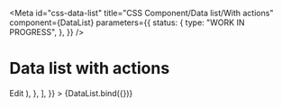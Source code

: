 <!-- @license CC0-1.0 -->


<!-- import { LinkButton } from "../../../link-button/css/story-template.jsx"; -->

<Meta
  id="css-data-list"
  title="CSS Component/Data list/With actions"
  component={DataList}
  parameters={{
    status: {
      type: "WORK IN PROGRESS",
    },
  }}
/>

# Data list with actions

<Canvas>
  <Story
    name="With actions"
    args={{
      appearance: "rows",
      items: [
        {
          key: "Voornaam",
          value: "Mees",
          actions: (
            <a className="utrecht-link-button utrecht-link-button--inline" href="#">
              Edit
            </a>
          ),
        },
      ],
    }}
  >
    {DataList.bind({})}
  </Story>
</Canvas>
